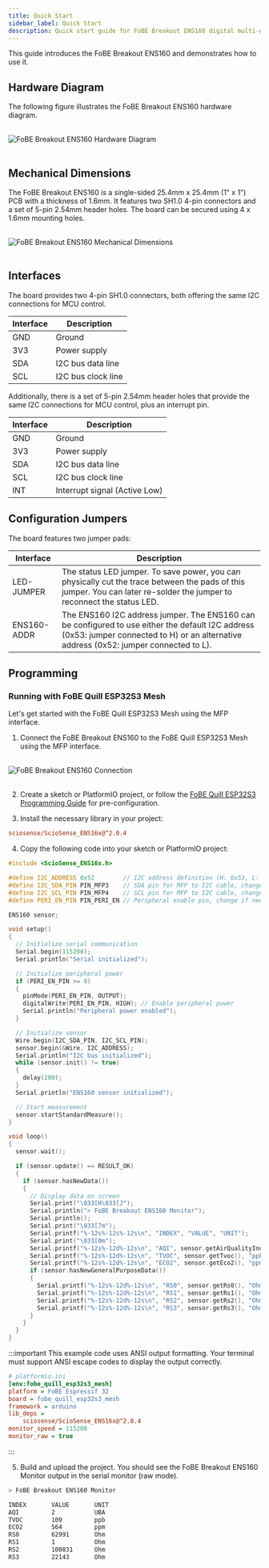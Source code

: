 ```yaml
---
title: Quick Start
sidebar_label: Quick Start
description: Quick start guide for FoBE Breakout ENS160 digital multi-gas sensor.
---
```


This guide introduces the FoBE Breakout ENS160 and demonstrates how to use it.

## Hardware Diagram

The following figure illustrates the FoBE Breakout ENS160 hardware diagram.

<br/>
<div style={{ textAlign: 'center' }}>
  <img src="/img/products/f2205-r1a.digram.png" alt="FoBE Breakout ENS160 Hardware Diagram" style={{ width: '80%', height: 'auto' }} />
</div>
<br/>

## Mechanical Dimensions

The FoBE Breakout ENS160 is a single-sided 25.4mm x 25.4mm (1" x 1") PCB with a thickness of 1.6mm. It features two SH1.0 4-pin connectors and a set of 5-pin 2.54mm header holes. The board can be secured using 4 x 1.6mm mounting holes.

<br/>
<div style={{ textAlign: 'center' }}>
  <img src="/img/products/f2205-r1a.dimensions.png" alt="FoBE Breakout ENS160 Mechanical Dimensions" style={{ width: '80%', height: 'auto' }} />
</div>
<br/>

## Interfaces

The board provides two 4-pin SH1.0 connectors, both offering the same I2C connections for MCU control.

| Interface | Description |
|-----------|-------------|
| GND | Ground |
| 3V3 | Power supply |
| SDA | I2C bus data line |
| SCL | I2C bus clock line |

Additionally, there is a set of 5-pin 2.54mm header holes that provide the same I2C connections for MCU control, plus an interrupt pin.

| Interface | Description |
|-----------|-------------|
| GND | Ground |
| 3V3 | Power supply |
| SDA | I2C bus data line |
| SCL | I2C bus clock line |
| INT | Interrupt signal (Active Low) |

## Configuration Jumpers

The board features two jumper pads:

| Interface | Description |
|-----------|-------------|
| LED-JUMPER | The status LED jumper. To save power, you can physically cut the trace between the pads of this jumper. You can later re-solder the jumper to reconnect the status LED. |
| ENS160-ADDR | The ENS160 I2C address jumper. The ENS160 can be configured to use either the default I2C address (0x53: jumper connected to H) or an alternative address (0x52: jumper connected to L). |

## Programming

### Running with FoBE Quill ESP32S3 Mesh

Let's get started with the FoBE Quill ESP32S3 Mesh using the MFP interface.

1. Connect the FoBE Breakout ENS160 to the FoBE Quill ESP32S3 Mesh using the MFP interface.
<br/>
<div style={{ textAlign: 'center' }}>
  <img src="/img/products/breakout-debugger-connection.png" alt="FoBE Breakout ENS160 Connection" style={{ width: '80%', height: 'auto' }} />
</div>
<br/>

2. Create a sketch or PlatformIO project, or follow the [FoBE Quill ESP32S3 Programming Guide](/product/f1102/programming) for pre-configuration.

3. Install the necessary library in your project:
```ini
sciosense/ScioSense_ENS16x@^2.0.4
```

4. Copy the following code into your sketch or PlatformIO project:
```cpp
#include <ScioSense_ENS16x.h>

#define I2C_ADDRESS 0x52        // I2C address definition (H: 0x53, L: 0x52), check your jumper settings
#define I2C_SDA_PIN PIN_MFP3    // SDA pin for MFP to I2C cable, change if needed
#define I2C_SCL_PIN PIN_MFP4    // SCL pin for MFP to I2C cable, change if needed
#define PERI_EN_PIN PIN_PERI_EN // Peripheral enable pin, change if needed

ENS160 sensor;

void setup()
{
  // Initialize serial communication
  Serial.begin(115200);
  Serial.println("Serial initialized");

  // Initialize peripheral power
  if (PERI_EN_PIN >= 0)
  {
    pinMode(PERI_EN_PIN, OUTPUT);
    digitalWrite(PERI_EN_PIN, HIGH); // Enable peripheral power
    Serial.println("Peripheral power enabled");
  }

  // Initialize sensor
  Wire.begin(I2C_SDA_PIN, I2C_SCL_PIN);
  sensor.begin(&Wire, I2C_ADDRESS);
  Serial.println("I2C bus initialized");
  while (sensor.init() != true)
  {
    delay(200);
  }
  Serial.println("ENS160 sensor initialized");

  // Start measurement
  sensor.startStandardMeasure();
}

void loop()
{
  sensor.wait();

  if (sensor.update() == RESULT_OK)
  {
    if (sensor.hasNewData())
    {
      // Display data on screen
      Serial.print("\033[H\033[J");
      Serial.println("> FoBE Breakout ENS160 Monitor");
      Serial.println();
      Serial.print("\033[7m");
      Serial.printf("%-12s%-12s%-12s\n", "INDEX", "VALUE", "UNIT");
      Serial.print("\033[0m");
      Serial.printf("%-12s%-12d%-12s\n", "AQI", sensor.getAirQualityIndex_UBA(), "UBA");
      Serial.printf("%-12s%-12d%-12s\n", "TVOC", sensor.getTvoc(), "ppb");
      Serial.printf("%-12s%-12d%-12s\n", "ECO2", sensor.getEco2(), "ppm");
      if (sensor.hasNewGeneralPurposeData())
      {
        Serial.printf("%-12s%-12d%-12s\n", "RS0", sensor.getRs0(), "Ohm");
        Serial.printf("%-12s%-12d%-12s\n", "RS1", sensor.getRs1(), "Ohm");
        Serial.printf("%-12s%-12d%-12s\n", "RS2", sensor.getRs2(), "Ohm");
        Serial.printf("%-12s%-12d%-12s\n", "RS3", sensor.getRs3(), "Ohm");
      }
    }
  }
}
```

:::important
This example code uses ANSI output formatting. Your terminal must support ANSI escape codes to display the output correctly.

```ini
# platformio.ini
[env:fobe_quill_esp32s3_mesh]
platform = FoBE Espressif 32
board = fobe_quill_esp32s3_mesh
framework = arduino
lib_deps = 
	sciosense/ScioSense_ENS16x@^2.0.4
monitor_speed = 115200
monitor_raw = true
```
:::

5. Build and upload the project. You should see the FoBE Breakout ENS160 Monitor output in the serial monitor (raw mode).

```bash
> FoBE Breakout ENS160 Monitor

INDEX       VALUE       UNIT        
AQI         2           UBA         
TVOC        109         ppb         
ECO2        564         ppm         
RS0         62991       Ohm         
RS1         1           Ohm         
RS2         100831      Ohm         
RS3         22143       Ohm         
```